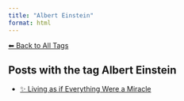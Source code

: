 ```yaml
---
title: "Albert Einstein"
format: html
---
```


[⬅ Back to All Tags](../tags.qmd)

## Posts with the tag **Albert Einstein**

- [✨ Living as if Everything Were a Miracle](/posts/personal/einstein.html)
